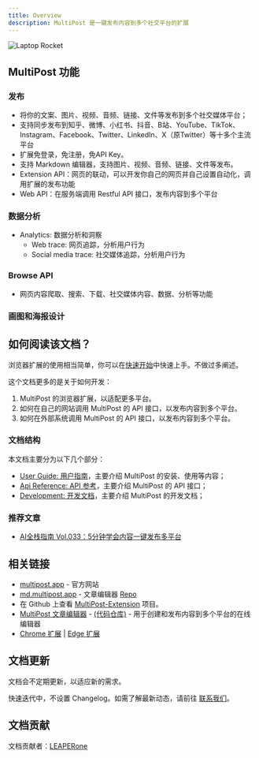 ```yaml
---
title: Overview
description: MultiPost 是一键发布内容到多个社交平台的扩展
---
```


<div style={{textAlign: 'center'}}>
<img src="https://2someone-web-static.s3.bitiful.net/2025/05/40f6d4d266c91b43856d4646a712b546.png" alt="Laptop Rocket" style={{width: '50%', margin: '0 auto'}} />
</div>

## MultiPost 功能
### 发布
- 将你的文案、图片、视频、音频、链接、文件等发布到多个社交媒体平台；
- 支持同步发布到知乎、微博、小红书、抖音、B站、YouTube、TikTok、Instagram、Facebook、Twitter、LinkedIn、X（原Twitter）等十多个主流平台
- 扩展免登录，免注册，免API Key。
- 支持 Markdown 编辑器，支持图片、视频、音频、链接、文件等发布。
- Extension API：网页的联动，可以开发你自己的网页并自己设置自动化，调用扩展的发布功能
- Web API：在服务端调用 Restful API 接口，发布内容到多个平台

### 数据分析
- Analytics: 数据分析和洞察
    - Web trace: 网页追踪，分析用户行为
    - Social media trace: 社交媒体追踪，分析用户行为
### Browse API
- 网页内容爬取、搜索、下载、社交媒体内容、数据、分析等功能

### 画图和海报设计

## 如何阅读该文档？

浏览器扩展的使用相当简单，你可以在[快速开始](/docs/user-guide/quick-start)中快速上手。不做过多阐述。

这个文档更多的是关于如何开发：
1. MultiPost 的浏览器扩展，以适配更多平台。
2. 如何在自己的网站调用 MultiPost 的 API 接口，以发布内容到多个平台。
3. 如何在外部系统调用 MultiPost 的 API 接口，以发布内容到多个平台。

### 文档结构

本文档主要分为以下几个部分：
- [User Guide: 用户指南](/docs/user-guide/quick-start)，主要介绍 MultiPost 的安装、使用等内容；
- [Api Reference: API 参考](/docs/api-reference)，主要介绍 MultiPost 的 API 接口；
- [Development: 开发文档](/docs/development)，主要介绍 MultiPost 的开发文档；

### 推荐文章

- [AI全栈指南 Vol.033：5分钟学会内容一键发布多平台](https://mp.weixin.qq.com/s/K7yh6EsBLOGJzl8Gh8SwLw)

## 相关链接
* [multipost.app](https://multipost.app) - 官方网站 
* [md.multipost.app](https://md.multipost.app/) - 文章编辑器  [Repo](https://github.com/leaperone/multipost-wechat-markdown-editor)
* 在 Github 上查看 [MultiPost-Extension](https://github.com/leaperone/MultiPost-Extension) 项目。
* [MultiPost 文章编辑器](https://md.multipost.app/) - [(代码仓库)](https://github.com/leaper-one/multipost-wechat-markdown-editor) - 用于创建和发布内容到多个平台的在线编辑器
* [Chrome 扩展](https://chromewebstore.google.com/detail/multipost/dhohkaclnjgcikfoaacfgijgjgceofih) | [Edge 扩展](https://microsoftedge.microsoft.com/addons/detail/multipost/ckoiphiceimehjkolnfffgbmihoppgjg)

## 文档更新

文档会不定期更新，以适应新的需求。

快速迭代中，不设置 Changelog。如需了解最新动态，请前往 [联系我们](/docs/user-guide/contact-us)。

## 文档贡献

文档贡献者：[LEAPERone](https://github.com/leaperone)
